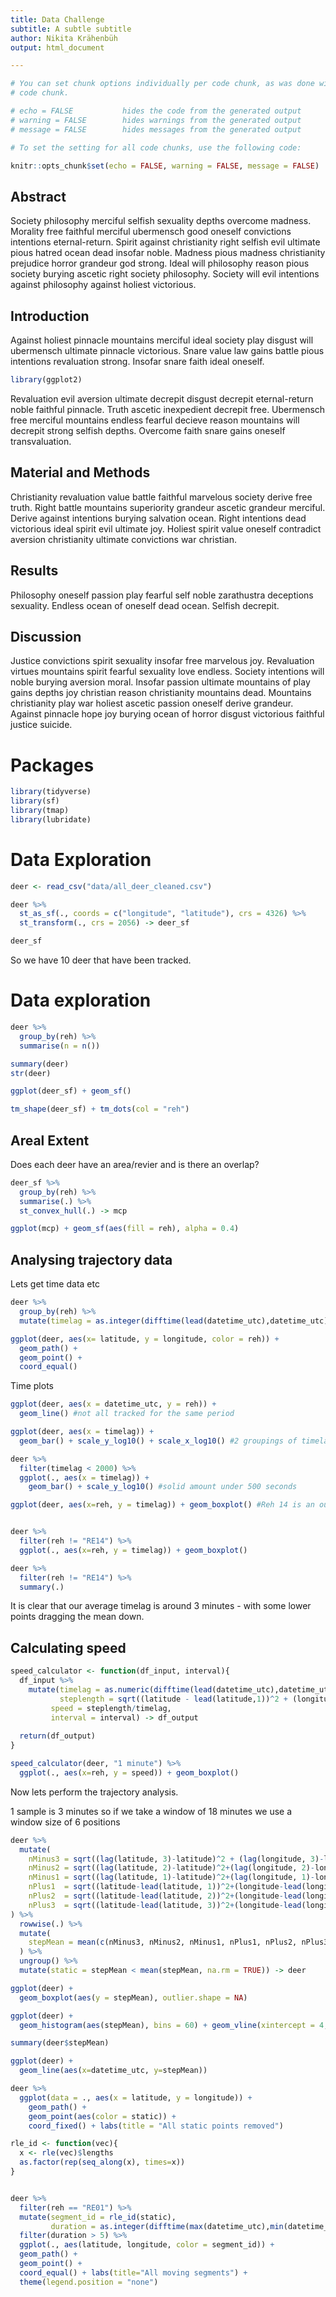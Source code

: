 ```yaml
---
title: Data Challenge
subtitle: A subtle subtitle
author: Nikita Krähenbüh
output: html_document

---
```



<!-- You can add  your R Code with Code chunks-->

```r

# You can set chunk options individually per code chunk, as was done with this
# code chunk.

# echo = FALSE           hides the code from the generated output
# warning = FALSE        hides warnings from the generated output
# message = FALSE        hides messages from the generated output

# To set the setting for all code chunks, use the following code:

knitr::opts_chunk$set(echo = FALSE, warning = FALSE, message = FALSE)

```


## Abstract

<!-- the following is just a placeholder text, remove it!-->
Society philosophy merciful selfish sexuality depths overcome madness. Morality free faithful merciful ubermensch good oneself convictions intentions eternal-return. Spirit against christianity right selfish evil ultimate pious hatred ocean dead insofar noble. Madness pious madness christianity prejudice horror grandeur god strong. Ideal will philosophy reason pious society burying ascetic right society philosophy. Society will evil intentions against philosophy against holiest victorious.


## Introduction

<!-- the following is just a placeholder text, remove it!-->
Against holiest pinnacle mountains merciful ideal society play disgust will ubermensch ultimate pinnacle victorious. Snare value law gains battle pious intentions revaluation strong. Insofar snare faith ideal oneself.

```r
library(ggplot2)

```

<!-- the following is just a placeholder text, remove it!-->
Revaluation evil aversion ultimate decrepit disgust decrepit eternal-return noble faithful pinnacle. Truth ascetic inexpedient decrepit free. Ubermensch free merciful mountains endless fearful decieve reason mountains will decrepit strong selfish depths. Overcome faith snare gains oneself transvaluation.


## Material and Methods

<!-- the following is just a placeholder text, remove it!-->
Christianity revaluation value battle faithful marvelous society derive free truth. Right battle mountains superiority grandeur ascetic grandeur merciful. Derive against intentions burying salvation ocean. Right intentions dead victorious ideal spirit evil ultimate joy. Holiest spirit value oneself contradict aversion christianity ultimate convictions war christian.

## Results

<!-- the following is just a placeholder text, remove it!-->
Philosophy oneself passion play fearful self noble zarathustra deceptions sexuality. Endless ocean of oneself dead ocean. Selfish decrepit.

## Discussion

<!-- the following is just a placeholder text, remove it!-->
Justice convictions spirit sexuality insofar free marvelous joy. Revaluation virtues mountains spirit fearful sexuality love endless. Society intentions will noble burying aversion moral. Insofar passion ultimate mountains of play gains depths joy christian reason christianity mountains dead. Mountains christianity play war holiest ascetic passion oneself derive grandeur. Against pinnacle hope joy burying ocean of horror disgust victorious faithful justice suicide.

# Packages
```r
library(tidyverse)
library(sf)
library(tmap)
library(lubridate)

```

# Data Exploration
```r

deer <- read_csv("data/all_deer_cleaned.csv")

deer %>% 
  st_as_sf(., coords = c("longitude", "latitude"), crs = 4326) %>% 
  st_transform(., crs = 2056) -> deer_sf

deer_sf
```
So we have 10 deer that have been tracked.

# Data exploration
```r
deer %>% 
  group_by(reh) %>% 
  summarise(n = n())

summary(deer)
str(deer)

ggplot(deer_sf) + geom_sf()

tm_shape(deer_sf) + tm_dots(col = "reh")
``` 

## Areal Extent
Does each deer have an area/revier and is there an overlap?
```r
deer_sf %>% 
  group_by(reh) %>% 
  summarise(.) %>% 
  st_convex_hull(.) -> mcp

ggplot(mcp) + geom_sf(aes(fill = reh), alpha = 0.4)
```
## Analysing trajectory data
Lets get time data etc
```r
deer %>% 
  group_by(reh) %>% 
  mutate(timelag = as.integer(difftime(lead(datetime_utc),datetime_utc), units = "secs")) -> deer

ggplot(deer, aes(x= latitude, y = longitude, color = reh)) + 
  geom_path() + 
  geom_point() +
  coord_equal()
```
Time plots
```r
ggplot(deer, aes(x = datetime_utc, y = reh)) +
  geom_line() #not all tracked for the same period

ggplot(deer, aes(x = timelag)) +
  geom_bar() + scale_y_log10() + scale_x_log10() #2 groupings of timelag

deer %>% 
  filter(timelag < 2000) %>% 
  ggplot(., aes(x = timelag)) +
    geom_bar() + scale_y_log10() #solid amount under 500 seconds

ggplot(deer, aes(x=reh, y = timelag)) + geom_boxplot() #Reh 14 is an outlier?


deer %>% 
  filter(reh != "RE14") %>% 
  ggplot(., aes(x=reh, y = timelag)) + geom_boxplot() 

deer %>% 
  filter(reh != "RE14") %>% 
  summary(.)

```
It is clear that our average timelag is around 3 minutes - with some lower points dragging the mean down.

## Calculating speed
```r
speed_calculator <- function(df_input, interval){
  df_input %>% 
    mutate(timelag = as.numeric(difftime(lead(datetime_utc),datetime_utc), units = "secs"), 
           steplength = sqrt((latitude - lead(latitude,1))^2 + (longitude - lead(longitude,1))^2),
         speed = steplength/timelag,
         interval = interval) -> df_output
  
  return(df_output)
} 

speed_calculator(deer, "1 minute") %>% 
  ggplot(., aes(x=reh, y = speed)) + geom_boxplot()


```

Now lets perform the trajectory analysis.

1 sample is 3 minutes so if we take a window of 18 minutes we use a window size of 6 positions
```r
deer %>% 
  mutate(
    nMinus3 = sqrt((lag(latitude, 3)-latitude)^2 + (lag(longitude, 3)-longitude)^2),
    nMinus2 = sqrt((lag(latitude, 2)-latitude)^2+(lag(longitude, 2)-longitude)^2),  
    nMinus1 = sqrt((lag(latitude, 1)-latitude)^2+(lag(longitude, 1)-longitude)^2),
    nPlus1  = sqrt((latitude-lead(latitude, 1))^2+(longitude-lead(longitude, 1))^2), 
    nPlus2  = sqrt((latitude-lead(latitude, 2))^2+(longitude-lead(longitude, 2))^2),  
    nPlus3  = sqrt((latitude-lead(latitude, 3))^2+(longitude-lead(longitude, 3))^2)  
) %>% 
  rowwise(.) %>% 
  mutate(
    stepMean = mean(c(nMinus3, nMinus2, nMinus1, nPlus1, nPlus2, nPlus3))
  ) %>% 
  ungroup() %>% 
  mutate(static = stepMean < mean(stepMean, na.rm = TRUE)) -> deer
```

```r
ggplot(deer) +
  geom_boxplot(aes(y = stepMean), outlier.shape = NA) 

ggplot(deer) +
  geom_histogram(aes(stepMean), bins = 60) + geom_vline(xintercept = 4, color = "red")

summary(deer$stepMean)

ggplot(deer) +
  geom_line(aes(x=datetime_utc, y=stepMean)) 
```


```r
deer %>% 
  ggplot(data = ., aes(x = latitude, y = longitude)) +
    geom_path() +
    geom_point(aes(color = static)) +
    coord_fixed() + labs(title = "All static points removed")
```


```r
rle_id <- function(vec){
  x <- rle(vec)$lengths
  as.factor(rep(seq_along(x), times=x))
}


deer %>%
  filter(reh == "RE01") %>% 
  mutate(segment_id = rle_id(static),
         duration = as.integer(difftime(max(datetime_utc),min(datetime_utc), units = "mins"))) %>% 
  filter(duration > 5) %>% 
  ggplot(., aes(latitude, longitude, color = segment_id)) +
  geom_path() +
  geom_point() +
  coord_equal() + labs(title="All moving segments") +
  theme(legend.position = "none")


```

